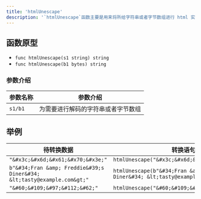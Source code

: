 ```yaml
---
title: 'htmlUnescape'
description: '`htmlUnescape`函数主要是用来将所给字符串或者字节数组进行 html 实体解码，并输出解码后的字符串'
---
```


## 函数原型

- `func htmlUnescape(s1 string) string`
- `func htmlUnescape(b1 bytes) string`

### 参数介绍

| 参数名称 | 参数介绍                           |
| -------- | ---------------------------------- |
| `s1/b1`  | 为需要进行解码的字符串或者字节数组 |

## 举例

| 待转换数据                                                              | 转换语句                                                                              | 输出结果                                        |
| ----------------------------------------------------------------------- | ------------------------------------------------------------------------------------- | ----------------------------------------------- |
| `"&#x3c;&#x6d;&#x61;&#x70;&#x3e;"`                                      | `htmlUnescape("&#x3c;&#x6d;&#x61;&#x70;&#x3e;")`                                      | `<map>`                                         |
| `b"&#34;Fran &amp; Freddie&#39;s Diner&#34; &lt;tasty@example.com&gt;"` | `htmlUnescape(b"&#34;Fran &amp; Freddie&#39;s Diner&#34; &lt;tasty@example.com&gt;")` | `"Fran & Freddie's Diner" <tasty@example.com>"` |
| `"&#60;&#109;&#97;&#112;&#62;"`                                         | `htmlUnescape("&#60;&#109;&#97;&#112;&#62;")`                                         | `<map>`                                         |
